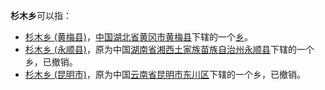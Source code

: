'''杉木乡'''可以指：

* [[杉木乡_(黄梅县)|杉木乡 (黄梅县)]]，[[中国|中国]][[湖北省|湖北省]][[黄冈市|黄冈市]][[黄梅县|黄梅县]]下辖的一个[[乡|乡]]。
* [[杉木乡_(永顺县)|杉木乡 (永顺县)]]，原为中国[[湖南省|湖南省]][[湘西土家族苗族自治州|湘西土家族苗族自治州]][[永顺县|永顺县]]下辖的一个乡，已撤销。
* [[杉木乡_(昆明市)|杉木乡 (昆明市)]]，原为中国[[云南省|云南省]][[昆明市|昆明市]][[东川区|东川区]]下辖的一个乡，已撤销。

{{disambig|S杉木乡 (消歧义)|Cat=三字中国乡名消歧义}}